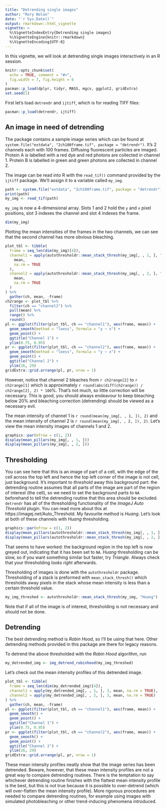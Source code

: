 ```yaml
---
title: "Detrending single images"
author: "Rory Nolan"
date: "`r Sys.Date()`"
output: rmarkdown::html_vignette
vignette: >
  %\VignetteIndexEntry{Detrending single images}
  %\VignetteEngine{knitr::rmarkdown}
  %\VignetteEncoding{UTF-8}
---
```


In this vignette, we will look at detrending single images interactively in an R session.

```r
knitr::opts_chunk$set(
  echo = TRUE, comment = "#>",
  fig.width = 7, fig.height = 6
)
pacman::p_load(dplyr, tidyr, MASS, mgcv, ggplot2, gridExtra)
set.seed(1)
```

First let's load `detrendr` and `ijtiff`, which is for reading TIFF files: 
```r
pacman::p_load(detrendr, ijtiff)
```

## An image in need of detrending

The package contains a sample image series which can be found at  
`system.file("extdata", "2ch100frame.tif", package = "detrendr")`. It's 2 channels each with 100 frames. Diffusing fluorescent particles are imaged. Protein A is labelled with a red dye and red photons are collected in channel 1. Protein B is labelled in green and green photons are collected in channel 2. 

The image can be read into R with the `read_tif()` command provided by the `ijtiff` package. We'll assign it to a variable called `my_img`.

```r
path <- system.file("extdata", "2ch100frame.tif", package = "detrendr")
print(path)
my_img <- read_tif(path)
```

`my_img` is now a 4-dimensional array. Slots 1 and 2 hold the `y` and `x` pixel positions, slot 3 indexes the channel and slot 4 indexes the frame.

```r
dim(my_img)
```

Plotting the mean intensities of the frames in the two channels, we can see that the second channel has more obvious bleaching.

```r
plot_tbl <- tibble(
  frame = seq_len(dim(my_img)[4]),
  channel1 = apply(autothresholdr::mean_stack_thresh(my_img[, , 1, ], "h"), 4,
    mean,
    na.rm = TRUE
  ),
  channel2 = apply(autothresholdr::mean_stack_thresh(my_img[, , 2, ], "h"), 4,
    mean,
    na.rm = TRUE
  )
) %>%
  gather(ch, mean, -frame)
ch2range <- plot_tbl %>%
  filter(ch == "channel2") %>%
  pull(mean) %>%
  range() %>%
  round()
pl <- ggplot(filter(plot_tbl, ch == "channel1"), aes(frame, mean)) +
  geom_smooth(method = "loess", formula = "y ~ x") +
  geom_point() +
  ggtitle("Channel 1") +
  ylim(0.75, 0.95)
pr <- ggplot(filter(plot_tbl, ch == "channel2"), aes(frame, mean)) +
  geom_smooth(method = "loess", formula = "y ~ x") +
  geom_point() +
  ggtitle("Channel 2") +
  ylim(26, 29)
gridExtra::grid.arrange(pl, pr, nrow = 1)
```

However, notice that channel 2 bleaches from `r ch2range[2]` to `r ch2range[1]` which is approximately `r round(abs(diff(ch2range)) / ch2range[2], 2) * 100`%. That's not much, so little correction will be necessary. This is good, you should always endeavour to keep bleaching below 20% and bleaching correction (detrending) should be viewed as a necessary evil.

The mean intensity of channel 1 is `r round(mean(my_img[, , 1, ]), 2)` and the mean intensity of channel 2 is `r round(mean(my_img[, , 2, ]), 2)`. Let's view the mean intensity images of channels 1 and 2. 

```r
graphics::par(mfrow = c(1, 2))
display(mean_pillars(my_img[, , 1, ]))
display(mean_pillars(my_img[, , 2, ]))
```


## Thresholding

You can see here that this is an image of part of a cell, with the edge of the cell across the top left and hence the top left corner of the image is not cell, just background. It's important to _threshold_ away this background part: the detrending routine assumes that all parts of the image are part of the region of interest (the cell), so we need to set the background parts to `NA` beforehand to tell the detrending routine that this area should be excluded. `detrendr` has all of the thresholding functionality of the _ImageJ Auto Threshold_ plugin. You can read more about this at https://imagej.net/Auto_Threshold. My favourite method is _Huang_. Let's look at both of these channels with _Huang_ thresholding.

```r
graphics::par(mfrow = c(1, 2))
display(mean_pillars(autothresholdr::mean_stack_thresh(my_img[, , 1, ], "h")))
display(mean_pillars(autothresholdr::mean_stack_thresh(my_img[, , 2, ], "h")))
```

That seems to have worked: the background region in the top left is now greyed out, indicating that it has been set to `NA`. _Huang_ thresholding can be slow, so if you want something similar but faster, try _Triangle_. Always check that your thresholding _looks right_ afterwards.

Thresholding of images is done with the `autothresholdr` package. Thresholding of a stack is preformed with `mean_stack_thresh()` which thresholds away pixels in the stack whose mean intensity is less than a certain threshold value.

```r
my_img_threshed <- autothresholdr::mean_stack_thresh(my_img, "Huang")
```

Note that if all of the image is of interest, thresholding is not necessary and should not be done.

## Detrending

The best detrending method is _Robin Hood_, so I'll be using that here. Other detrending methods provided in this package are there for legacy reasons.

To detrend the above thresholded with the _Robin Hood_ algorithm, run

```r
my_detrended_img <- img_detrend_robinhood(my_img_threshed)
```

Let's check out the mean intensity profiles of this detrended image.

```r
plot_tbl <- tibble(
  frame = seq_len(dim(my_detrended_img)[4]),
  channel1 = apply(my_detrended_img[, , 1, ], 3, mean, na.rm = TRUE),
  channel2 = apply(my_detrended_img[, , 2, ], 3, mean, na.rm = TRUE)
) %>%
  gather(ch, mean, -frame)
pl <- ggplot(filter(plot_tbl, ch == "channel1"), aes(frame, mean)) +
  geom_smooth() +
  geom_point() +
  ggtitle("Channel 1") +
  ylim(0.75, 0.95)
pr <- ggplot(filter(plot_tbl, ch == "channel2"), aes(frame, mean)) +
  geom_smooth() +
  geom_point() +
  ggtitle("Channel 2") +
  ylim(26, 29)
gridExtra::grid.arrange(pl, pr, nrow = 1)
```

These mean intensity profiles neatly show that the image series has been detrended. Beware, however, that these mean intensity profiles are not a great way to compare detrending routines. There is the temptation to say whichever detrending routine finishes with the flattest mean intensity profile is the best, but this is not true because it is possible to over-detrend (which will over-flatten the mean intensity profile). More rigorous procedures are needed to compare detrending routines, for example using images with simulated photobleaching or other trend-inducing phenomena introduced.
